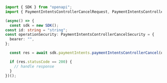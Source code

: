```typescript PaymentIntentsControllerCancel.ts
import { SDK } from "openapi";
import { PaymentIntentsControllerCancelRequest, PaymentIntentsControllerCancelSecurity } from "openapi/dist/models/operations";

(async() => {
  const sdk = new SDK();
const id: string = "string";
const operationSecurity: PaymentIntentsControllerCancelSecurity = {
  bearer: "",
};

  const res = await sdk.paymentIntents.paymentIntentsControllerCancel(operationSecurity, id);

  if (res.statusCode == 200) {
    // handle response
  }
})();
```
